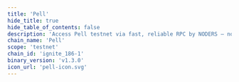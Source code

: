```yaml
---
title: 'Pell'
hide_title: true
hide_table_of_contents: false
description: 'Access Pell testnet via fast, reliable RPC by NODERS — no limits, Omnichain-ready, and built for scalable Web3'
chain_name: 'Pell'
scope: 'testnet'
chain_id: 'ignite_186-1'
binary_version: 'v1.3.0'
icon_url: 'pell-icon.svg'
---
```



<ChainLayout>
  <ChainHero
    name="Pell"
    iconUrl="img/pell-icon.svg"
    bgColor="#4C67EF"
    scope="testnet"
    chainId="ignite_186-1"
    nodeVersion="v1.3.0"
    token=""
    stakeUrl=""
    restakeUrl=""
    websiteUrl="https://pell.network/"
    githubUrl="https://github.com/0xPellNetwork"
    xUrl="https://x.com/Pell_Network"
    discordUrl="https://discord.com/invite/pell-network"
  />

  <ProductLinks
    appUrl=""
    appImageUrl="img/products/"
    explorerUrl=""
    explorerImageUrl="img/products/"
    faucetUrl=""
  />

  <ToolsGrid
    chainName="pell"
    scope="testnet"
    showInstall={true}
    showUpgrade={true}
    showGenesis={true}
    showCli={true}
    showEndpoints={true}
    showStateSync={true}
    showSnapshot={true}
    showMonitoring={true}
    showLivePeers={true}
    showSeed={true}
    showAddressBook={true}
    showExplorersList={true}
    showPublicEndpoints={false}
    showUsefulTools={true}
    showUpgradeWatcher={false}
  />

</ChainLayout>
